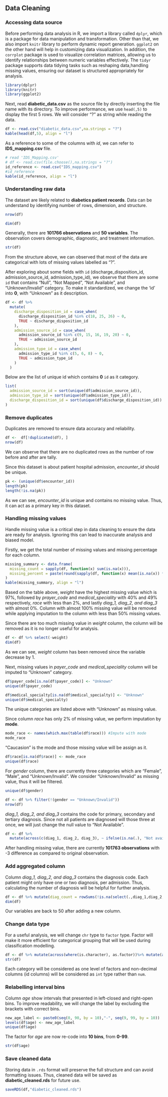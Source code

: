 ## Data Cleaning

### Accessing data source

Before performing data analysis in R, we import a library called `dplyr`, which is a package for data manipulation and transformation. Other than that, we also import `knitr` library to perform dynamic report generation. `ggplot2` on the other hand will help in customizing data visualization. In addition, the `corrplot` package is used to visualize correlation matrices, allowing us to identify relationships between numeric variables effectively. The `tidyr` package supports data tidying tasks such as reshaping data,handling missing values, ensuring our dataset is structured appropriately for analysis.

```{r echo=TRUE, message=FALSE, warning=FALSE}
library(dplyr)
library(knitr)
library(ggplot2)
```

Next, read **diabetic_data.csv** as the source file by directly inserting the file name with its directory. To improve performance, we use `head(,5)` to display the first 5 rows. We will consider "?" as string while reading the data.

```{r echo=TRUE}
df <- read.csv("diabetic_data.csv",na.strings = "?")
kable(head(df,5), align = "l")
```

As a reference to some of the columns with *id*, we can refer to **IDS_mapping.csv** file.

```{r echo=TRUE}
# read 'IDS_Mapping.csv'
# df <- read.csv(file.choose(),na.strings = "?")
id_reference <- read.csv("IDS_mapping.csv")
#id_reference
kable(id_reference, align = "l")
```

### Understanding raw data

The dataset are likely related to **diabetics patient records**. Data can be understand by identifying number of rows, dimension, and structure.

```{r echo=TRUE}
nrow(df)
```

```{r echo=TRUE}
dim(df)
```

Generally, there are **101766 observations** and **50 variables**. The observation covers demographic, diagnostic, and treatment information.

```{r echo=TRUE}
str(df)
```
From the structure above, we can observed that most of the data are categorical with lots of missing values labelled as "?".

After exploring about some fields with `id` (discharge_disposition_id, admission_source_id, admission_type_id), we observe that there are some `id` that contains "Null", "Not Mapped", "Not Available", and "Unknown/Invalid" category. To make it standardized, we change the 'id' into **0**, with "Unknown" as it description.

```{r echo=TRUE}
df <- df %>%
  mutate(
    discharge_disposition_id = case_when(
      discharge_disposition_id %in% c(18, 25, 26) ~ 0,
      TRUE ~ discharge_disposition_id
    ),
    admission_source_id = case_when(
      admission_source_id %in% c(9, 15, 16, 19, 20) ~ 0,
      TRUE ~ admission_source_id
    ),
    admission_type_id = case_when(
      admission_type_id %in% c(5, 6, 8) ~ 0,
      TRUE ~ admission_type_id
    )
  )
```
Below are the list of unique id which contains **0** `id` as it category.
```{r echo=TRUE}
list(
  admission_source_id = sort(unique(df$admission_source_id)),
  admission_type_id = sort(unique(df$admission_type_id)),
  discharge_disposition_id = sort(unique(df$discharge_disposition_id))
)
```

### Remove duplicates

Duplicates are removed to ensure data accuracy and reliability.

```{r echo=TRUE}
df <-  df[!duplicated(df), ]
nrow(df)
```

We can observe that there are no duplicated rows as the number of row before and after are tally.

Since this dataset is about patient hospital admission, *encounter_id* should be unique. 

```{r echo=TRUE}
pk <- (unique(df$encounter_id))
length(pk)
length(!is.na(pk))
```
As we can see, *encounter_id* is unique and contains no missing value. Thus, it can act as a primary key in this dataset.

### Handling missing values

Handle missing value is a critical step in data cleaning to ensure the data are ready for analysis. Ignoring this can lead to inaccurate analysis and biased model.

Firstly, we get the total number of missing values and missing percentage for each column. 

```{r echo=TRUE}
missing_summary <- data.frame(
  missing_count = sapply(df, function(x) sum(is.na(x))),
  missing_percent = paste(round(sapply(df, function(x) mean(is.na(x)) * 100),2),'%')
)
kable(missing_summary, align = "l")
```
Based on the table above, *weight* have the highest missing value which is 97%, followed by *prayer_code* and *medical_speciality* with 40% and 49% respectively, *race* with less than 2%, and lastly *diag_1, diag_2, and diag_3* with almost 0%. Column with almost 100% missing value will be removed while applying imputation to the column with less than 50% missing values.

Since there are too much missing value in *weight* column, the column will be removed as it is no longer useful for analysis.
```{r echo=TRUE}
df <- df %>% select(-weight)
dim(df)
```
As we can see, *weight* column has been removed since the variable decrease by 1.

Next, missing values in *payer_code* and *medical_speciality* column will be imputed to "Unknown" category.

```{r echo=TRUE}
df$payer_code[is.na(df$payer_code)] <- "Unknown" 
unique(df$payer_code)
```

```{r echo=TRUE}
df$medical_specialty[is.na(df$medical_specialty)] <- "Unknown" 
unique(df$medical_specialty)
```
The unique categories are listed above with "Unknown" as missing value.

Since column *race* has only 2% of missing value, we perform imputation by **mode**.
```{r echo=TRUE}
mode_race <- names(which.max(table(df$race))) #Impute with mode
mode_race
```
"Caucasion" is the mode and those missing value will be assign as it.
```{r echo=TRUE}
df$race[is.na(df$race)] <- mode_race
unique(df$race)
```
For *gender* column, there are currently three categories which are "Female", "Male", and "Unknown/Invalid". We consider "Unknown/Invalid" as missing value, thus it will be filtered.

```{r echo=TRUE}
unique(df$gender)
```
```{r echo=TRUE}
df <- df %>% filter(!(gender == "Unknown/Invalid"))
nrow(df)
```

*diag_1, diag_2, and diag_3* contains the code for primary, secondary and tertiary diagnosis. Since not all patients are diagnosed will those three at once, we will just change the null value to "Not Available".

```{r echo=TRUE}
df <- df %>%
  mutate(across(c(diag_1, diag_2, diag_3), ~ ifelse(is.na(.), "Not available", .)))
```

After handling missing value, there are currently **101763 observations** with -3 difference as compared to original observation.

### Add aggregated column

Column *diag_1, diag_2, and diag_3* contains the diagnosis code. Each patient might only have one or two diagnosis, per admission. Thus, calculating the number of diagnosis will be helpful for further analysis.

```{r echo=TRUE}
df <- df %>% mutate(diag_count = rowSums(!is.na(select(.,diag_1,diag_2,diag_3))))
dim(df)
```
Our variables are back to 50 after adding a new column. 

### Change data type

For a useful analysis, we will change `chr` type to `factor` type. Factor will make it more efficient for categorical grouping that will be used during classification modelling.

```{r echo=TRUE}
df <- df %>% mutate(across(where(is.character), as.factor))%>% mutate(across(where(is.numeric), as.integer))
str(df)
```
Each category will be considered as one level of factors and non-decimal columns (id columns) will be considered as `int` type rather than `num`.


### Relabelling interval bins

Column *age* show intervals that presented in left-closed and right-open bins. To improve readability, we will change the label by excluding the brackets with correct bins.

```{r echo=TRUE}
new_age_label <- paste0(seq(0, 90, by = 10),"-", seq(9, 99, by = 10))
levels(df$age) <- new_age_label
unique(df$age)
```
The factor for *age* are now re-code into **10 bins**, from **0-99**.

```{r echo=TRUE}
str(df$age)
```

### Save cleaned data

Storing data in `.rds` format will preserve the full structure and can avoid formatting issues. Thus, cleaned data will be saved as **diabetic_cleaned.rds** for future use.
```{r echo=TRUE}
saveRDS(df,"diabetic_cleaned.rds")
```

